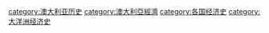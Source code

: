[[category:澳大利亚历史|category:澳大利亚历史]]
[[category:澳大利亞經濟|category:澳大利亞經濟]]
[[category:各国经济史|category:各国经济史]]
[[category:大洋洲经济史|category:大洋洲经济史]]